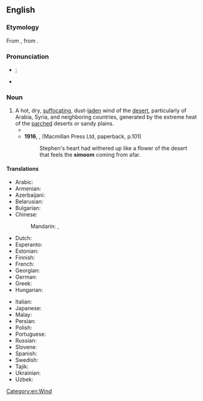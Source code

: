 ==English==
{{wikipedia}}

===Etymology===
From {{etyl|ar|en}} {{m|ar|سَمُوم||hot wind}}, from {{m|ar|سَمَّ||to poison}}. {{root|en|ar|س م م‎}}

===Pronunciation===
* {{a|RP|US}} {{enPR|sĭmo͞omʹ}}; {{IPA|en|/sɪˈmuːm/}}
* {{rhymes|en|uːm|s=2}}

===Noun===
{{en-noun}}

# A hot, dry, [[suffocating]], dust-[[laden]] wind of the [[desert]], particularly of Arabia, Syria, and neighboring countries, generated by the extreme heat of the [[parched]] deserts or sandy plains.
#* {{quote-book|en|year=1892|author={{w|James Yoxall}}
|chapter=5|title=[http://openlibrary.org/works/OL10504990W The Lonely Pyramid]
|passage=The desert storm was riding in its strength; the travellers lay beneath the mastery of the fell '''simoom'''. Whirling wreaths and columns of burning wind, rushed around and over them.}}
#* '''1916''', {{w|James Joyce}}, ''{{w|Portrait of the Artist as a Young Man}}'' (Macmillan Press Ltd, paperback, p.101)
#*: Stephen's heart had withered up like a flower of the desert that feels the '''simoom''' coming from afar.

====Translations====
{{trans-top|hot, dry wind}}
* Arabic: {{t|ar|سَمُوم|m}}
* Armenian: {{t+|hy|սամում|sc=Armn}}
* Azerbaijani: {{t|az|səmum}}
* Belarusian: {{t|be|саму́м|m}}
* Bulgarian: {{t|bg| саму́м|m}}
* Chinese:
*: Mandarin: {{t+|cmn|西蒙風|sc=Hani}}, {{t+|cmn|西蒙风|tr=xīméngfēng|sc=Hani}}
* Dutch: {{t+|nl|samoem|m}}
* Esperanto: {{t|eo|samumo}}
* Estonian: {{t|et|samuum}}
* Finnish: {{t+|fi|samum}}
* French: {{t+|fr|simoun|m}}
* Georgian: {{t|ka|სამუმი|sc=Geor}}
* German: {{t|de|Samum|m}}
* Greek: {{t+|el|σιμούν}}
* Hungarian: {{t+|hu|számum}}
{{trans-mid}}
* Italian: {{t|it|simun|m}}
* Japanese: {{t|ja|シムーン|tr=shimūn}}
* Malay: {{t|ms|samum}}
* Persian: {{t+|fa|سموم|tr=samum}}
* Polish: {{t+|pl|samum|m}}
* Portuguese: {{t|pt|simum|m}}
* Russian: {{t+|ru|саму́м|m}}
* Slovene: {{t|sl|samum|m}}
* Spanish: {{t|es|simún|m}}
* Swedish: {{t+|sv|samum|c}}
* Tajik: {{t|tg|самум}}
* Ukrainian: {{t|uk|саму́м|m}}
* Uzbek: {{t+|uz|samum}}
{{trans-bottom}}

[[Category:en:Wind]]